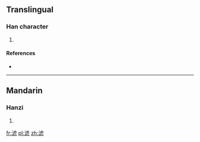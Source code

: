 ==Translingual==

===Han character===
{{Han char|rn=85|rad=水|as=08|sn=11|four=31114|canj=EYPN,EYPU}}

# {{defn|Han|sort=水08}}

====References====
* {{Han ref|kx=0632.040|dkj=17689|hdz=31648.030|uh=6DF2|ud=28146|bh=D641|bd=54849}}

----

==Mandarin==

===Hanzi===
{{cmn-hanzi|pin=[[piáo]] ([[piao2]])|wg=p'iao<sup>2</sup>}}

# {{defn|lang=cmn|sort=水08}}

[[fr:淲]]
[[pl:淲]]
[[zh:淲]]